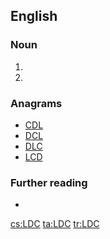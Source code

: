 ==English==

===Noun===
{{en-noun}}

# {{abbreviation of|[[least|Least]] [[developed]] [[country|countries]]|lang=en}}
# {{abbreviation of|[[less|Less]] [[developed]] [[country]]|lang=en}}

===Anagrams===
* [[CDL#English|CDL]]
* [[DCL#English|DCL]]
* [[DLC#English|DLC]]
* [[LCD#English|LCD]]

===Further reading===
* {{pedia|Least Developed Countries}}

[[cs:LDC]]
[[ta:LDC]]
[[tr:LDC]]